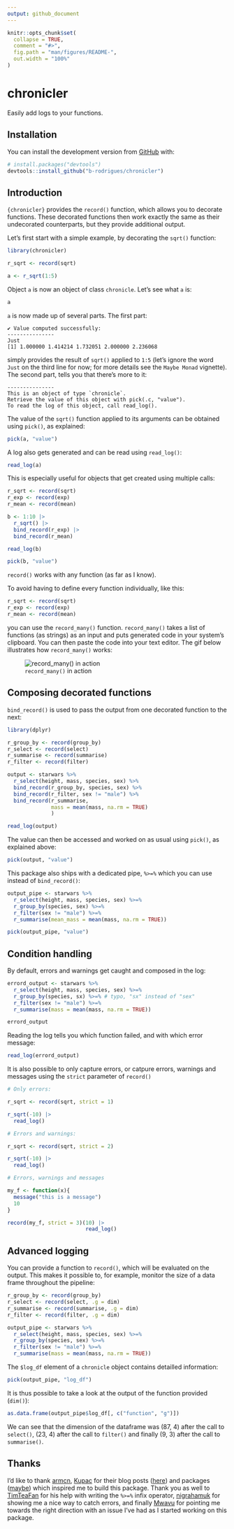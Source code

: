 ```yaml
---
output: github_document
---
```


<!-- README.md is generated from README.Rmd. Please edit that file -->

```r
knitr::opts_chunk$set(
  collapse = TRUE,
  comment = "#>",
  fig.path = "man/figures/README-",
  out.width = "100%"
)
```

# chronicler

<!-- badges: start -->
<!-- badges: end -->

Easily add logs to your functions.

## Installation

You can install the development version from [GitHub](https://github.com/) with:

```r
# install.packages("devtools")
devtools::install_github("b-rodrigues/chronicler")
```

## Introduction

`{chronicler}` provides the `record()` function, which allows you to decorate functions. These
decorated functions then work exactly the same as their undecorated counterparts, but they
provide additional output. 

Let's first start with a simple example, by decorating the `sqrt()` function:

```r
library(chronicler)

r_sqrt <- record(sqrt)

a <- r_sqrt(1:5)

```

Object `a` is now an object of class `chronicle`. Let's see what `a` is:

```r
a
```

`a` is now made up of several parts. The first part:

```
✔ Value computed successfully:
---------------
Just
[1] 1.000000 1.414214 1.732051 2.000000 2.236068

```

simply provides the result of `sqrt()` applied to `1:5` (let's ignore the word `Just` on the third
line for now; for more details see the `Maybe Monad` vignette). The second part, tells you that there's more to it:

```
---------------
This is an object of type `chronicle`.
Retrieve the value of this object with pick(.c, "value").
To read the log of this object, call read_log().
```

The value of the `sqrt()` function applied to its arguments can be obtained using `pick()`, as
explained:

```r
pick(a, "value")
```

A log also gets generated and can be read using `read_log()`:

```r
read_log(a)
```

This is especially useful for objects that get created using multiple calls:

```r

r_sqrt <- record(sqrt)
r_exp <- record(exp)
r_mean <- record(mean)

b <- 1:10 |>
  r_sqrt() |>
  bind_record(r_exp) |>
  bind_record(r_mean)

```

```r
read_log(b)

pick(b, "value")
```

`record()` works with any function (as far as I know).

To avoid having to define every function individually, like this:

```r
r_sqrt <- record(sqrt)
r_exp <- record(exp)
r_mean <- record(mean)
```

you can use the `record_many()` function. `record_many()` takes a list of functions (as strings)
as an input and puts generated code in your system's clipboard. You can then paste the code
into your text editor. The gif below illustrates how `record_many()` works:

![`record_many()` in action](https://raw.githubusercontent.com/b-rodrigues/chronicler/master/data-raw/record_many.gif)


## Composing decorated functions

`bind_record()` is used to pass the output from one decorated function to the next:

```r
library(dplyr)

r_group_by <- record(group_by)
r_select <- record(select)
r_summarise <- record(summarise)
r_filter <- record(filter)

output <- starwars %>%
  r_select(height, mass, species, sex) %>%
  bind_record(r_group_by, species, sex) %>%
  bind_record(r_filter, sex != "male") %>%
  bind_record(r_summarise,
              mass = mean(mass, na.rm = TRUE)
              )

```

```r
read_log(output)
```

The value can then be accessed and worked on as usual using `pick()`, as explained above:

```r
pick(output, "value")
```

This package also ships with a dedicated pipe, `%>=%` which you can use instead of `bind_record()`:

```r
output_pipe <- starwars %>%
  r_select(height, mass, species, sex) %>=%
  r_group_by(species, sex) %>=%
  r_filter(sex != "male") %>=%
  r_summarise(mean_mass = mean(mass, na.rm = TRUE))

```

```r
pick(output_pipe, "value")
```


## Condition handling

By default, errors and warnings get caught and composed in the log:

```r

errord_output <- starwars %>%
  r_select(height, mass, species, sex) %>=% 
  r_group_by(species, sx) %>=% # typo, "sx" instead of "sex"
  r_filter(sex != "male") %>=%
  r_summarise(mass = mean(mass, na.rm = TRUE))

```

```r
errord_output
```

Reading the log tells you which function failed, and with which error message:

```r
read_log(errord_output)
```

It is also possible to only capture errors, or catpure errors, warnings and messages using
the `strict` parameter of `record()`

```r
# Only errors:

r_sqrt <- record(sqrt, strict = 1)

r_sqrt(-10) |>
  read_log()

# Errors and warnings:

r_sqrt <- record(sqrt, strict = 2)

r_sqrt(-10) |>
  read_log()

# Errors, warnings and messages

my_f <- function(x){
  message("this is a message")
  10
}

record(my_f, strict = 3)(10) |>
                         read_log()

```

## Advanced logging

You can provide a function to `record()`, which will be evaluated on the output. This makes it possible
to, for example, monitor the size of a data frame throughout the pipeline:

```r
r_group_by <- record(group_by)
r_select <- record(select, .g = dim)
r_summarise <- record(summarise, .g = dim)
r_filter <- record(filter, .g = dim)

output_pipe <- starwars %>%
  r_select(height, mass, species, sex) %>=%
  r_group_by(species, sex) %>=%
  r_filter(sex != "male") %>=%
  r_summarise(mass = mean(mass, na.rm = TRUE))

```

The `$log_df` element of a `chronicle` object contains detailled information:

```r
pick(output_pipe, "log_df")
```

It is thus possible to take a look at the output of the function provided (`dim()`):

```r
as.data.frame(output_pipe$log_df[, c("function", "g")])
```

We can see that the dimension of the dataframe was (87, 4) after the call to `select()`, (23, 4)
after the call to `filter()` and finally (9, 3) after the call to `summarise()`.


## Thanks

I’d like to thank [armcn](https://github.com/armcn), [Kupac](https://github.com/Kupac) for their
blog posts ([here](https://kupac.gitlab.io/biofunctor/2019/05/25/maybe-monad-in-r/)) and 
packages ([maybe](https://armcn.github.io/maybe/)) which inspired me to build this package.
Thank you as well to [TimTeaFan](https://community.rstudio.com/t/help-with-writing-a-custom-pipe-and-environments/133447/2?u=brodriguesco)
for his help with writing the `%>=%` infix operator, [nigrahamuk](https://community.rstudio.com/t/best-way-to-catch-rlang-errors-consistently/131632/5?u=brodriguesco)
for showing me a nice way to catch errors, and finally [Mwavu](https://community.rstudio.com/t/how-to-do-call-a-dplyr-function/131396/2?u=brodriguesco)
for pointing me towards the right direction with an issue I've had as I started working on this package.
